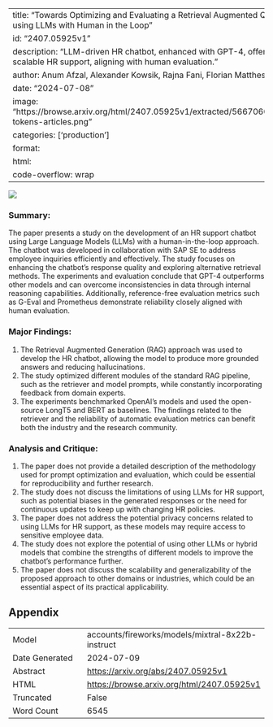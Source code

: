 
---
title: "Towards Optimizing and Evaluating a Retrieval Augmented QA Chatbot using LLMs with Human in the Loop"
id: "2407.05925v1"
description: "LLM-driven HR chatbot, enhanced with GPT-4, offers efficient, scalable HR support, aligning with human evaluation."
author: Anum Afzal, Alexander Kowsik, Rajna Fani, Florian Matthes
date: "2024-07-08"
image: "https://browse.arxiv.org/html/2407.05925v1/extracted/5667060/images/n-tokens-articles.png"
categories: ['production']
format:
  html:
    code-overflow: wrap
---

![](https://browse.arxiv.org/html/2407.05925v1/extracted/5667060/images/n-tokens-articles.png)

### Summary:

The paper presents a study on the development of an HR support chatbot using Large Language Models (LLMs) with a human-in-the-loop approach. The chatbot was developed in collaboration with SAP SE to address employee inquiries efficiently and effectively. The study focuses on enhancing the chatbot's response quality and exploring alternative retrieval methods. The experiments and evaluation conclude that GPT-4 outperforms other models and can overcome inconsistencies in data through internal reasoning capabilities. Additionally, reference-free evaluation metrics such as G-Eval and Prometheus demonstrate reliability closely aligned with human evaluation.

### Major Findings:

1. The Retrieval Augmented Generation (RAG) approach was used to develop the HR chatbot, allowing the model to produce more grounded answers and reducing hallucinations.
2. The study optimized different modules of the standard RAG pipeline, such as the retriever and model prompts, while constantly incorporating feedback from domain experts.
3. The experiments benchmarked OpenAI's models and used the open-source LongT5 and BERT as baselines. The findings related to the retriever and the reliability of automatic evaluation metrics can benefit both the industry and the research community.

### Analysis and Critique:

1. The paper does not provide a detailed description of the methodology used for prompt optimization and evaluation, which could be essential for reproducibility and further research.
2. The study does not discuss the limitations of using LLMs for HR support, such as potential biases in the generated responses or the need for continuous updates to keep up with changing HR policies.
3. The paper does not address the potential privacy concerns related to using LLMs for HR support, as these models may require access to sensitive employee data.
4. The study does not explore the potential of using other LLMs or hybrid models that combine the strengths of different models to improve the chatbot's performance further.
5. The paper does not discuss the scalability and generalizability of the proposed approach to other domains or industries, which could be an essential aspect of its practical applicability.

## Appendix

|          |          |
|----------|----------|
| Model     | accounts/fireworks/models/mixtral-8x22b-instruct       |
| Date Generated     | 2024-07-09       |
| Abstract | [https://arxiv.org/abs/2407.05925v1](https://arxiv.org/abs/2407.05925v1)        |
| HTML     | [https://browse.arxiv.org/html/2407.05925v1](https://browse.arxiv.org/html/2407.05925v1)       |
| Truncated       | False       |
| Word Count       | 6545       |